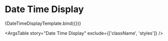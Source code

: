 
<Meta
  title="Elements/Typography/Date Time Display"
  component={DateTimeDisplay}
/>


# Date Time Display

<Canvas>
  <Story
    name="Date Time Display"
    args={{
      value: DateTime.now().minus({ day: 3 }).toISO(),
      displayTime: true,
    }}
    argTypes={{
      value: {
        description: 'The date and time string to display',
        control: {
          type: 'date',
        },
      },
      displayTime: {
        description:
          'If true displays time component of the date and time provided.',
      },
      format: {
        description: 'String that specifies a luxon compatible format to use.',
      },
      humanizeCutoff: {
        description:
          'If the date and time provided is within the designated time frame then the date is displayed as a relative date.',
      },
    }}
  >
    {DateTimeDisplayTemplate.bind({})}
  </Story>
</Canvas>

<ArgsTable story="Date Time Display" exclude={['className', 'styles']} />
